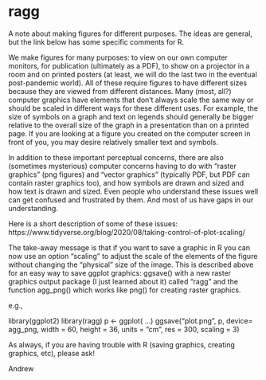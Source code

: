 

# ragg


A note about making figures for different purposes. The ideas are general, but the link below has some specific comments for R.
 
We make figures for many purposes: to view on our own computer monitors, for publication (ultimately as a PDF), to show on a projector in a room and on printed posters (at least, we will do the last two in the eventual post-pandemic world). All of these require figures to have different sizes because they are viewed from different distances. Many (most, all?) computer graphics have elements that don’t always scale the same way or should be scaled in different ways for these different uses. For example, the size of symbols on a graph and text on legends should generally be bigger relative to the overall size of the graph in a presentation than on a printed page. If you are looking at a figure you created on the computer screen in front of you, you may desire relatively smaller text and symbols.
 
In addition to these important perceptual concerns, there are also (sometimes mysterious) computer concerns having to do with “raster graphics” (png figures) and “vector graphics” (typically PDF, but PDF can contain raster graphics too), and how symbols are drawn and sized and how text is drawn and sized. Even people who understand these issues well can get confused and frustrated by them. And most of us have gaps in our understanding.
 
Here is a short description of some of these issues:
https://www.tidyverse.org/blog/2020/08/taking-control-of-plot-scaling/
 
The take-away message is that if you want to save a graphic in R you can now use an option “scaling” to adjust the scale of the elements of the figure without changing the “physical” size of the image. This is described above for an easy way to save ggplot graphics: ggsave() with a new raster graphics output package (I just learned about it) called “ragg” and the function agg_png() which works like png() for creating raster graphics.
 
e.g.,
 
library(ggplot2)
library(ragg)
p <- ggplot( …)
ggsave(“plot.png”, p, device= agg_png, width = 60, height = 36, units = “cm”, res = 300, scaling = 3)
 
As always, if you are having trouble with R (saving graphics, creating graphics, etc), please ask!
 
Andrew
 
 